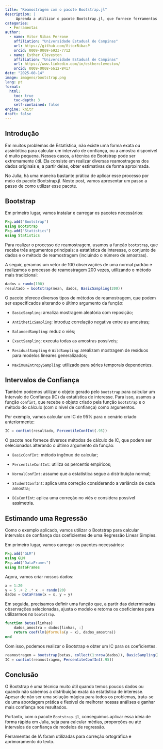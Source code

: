 ```yaml
---
title: "Reamostragem com o pacote Bootstrap.jl"
description: |
     Aprenda a utilizar o pacote Bootstrap.jl, que fornece ferramentas muito práticas e acessíveis para realizar reamostragem em Julia a fim de obter estimativas e intervalos de confiança.
categories:
  - Ferramentas 
author:
  - name: Vitor Ribas Perrone
    affiliation: "Universidade Estadual de Campinas"
    url: https://github.com/VitorRibasP
    orcid: 0009-0009-6923-7712
  - name: Esther Cleveston
    affiliation: "Universidade Estadual de Campinas"
    url: https://www.linkedin.com/in/esthercleveston/
    orcid: 0009-0008-6612-8417
date: "2025-08-14"
image: imagens/bootstrap.png
lang: pt
format:
  html:
    toc: true
    toc-depth: 3
    self-contained: false
engine: knitr
draft: false
---
```


## Introdução

::: justify
Em muitos problemas de Estatística, não existe uma forma exata ou assintótica para calcular um intervalo de confiança, ou a amostra disponível é muito pequena. Nesses casos, a técnica de Bootstrap pode ser extremamente útil. Ela consiste em realizar diversas reamostragens dos dados originais e, a partir delas, obter estimativas de forma aproximada.

No Julia, há uma maneira bastante prática de aplicar esse processo por meio do pacote Bootstrap.jl. Neste post, vamos apresentar um passo a passo de como utilizar esse pacote.
:::

## Bootstrap

::: justify
Em primeiro lugar, vamos instalar e carregar os pacotes necessários:
:::

```julia
Pkg.add("Bootstrap")
using Bootstrap
Pkg.add("Statistics")
using Statistics
```

::: justify
Para realizar o processo de reamostragem, usamos a função `bootstrap`, que recebe três argumentos principais: a estatística de interesse, o conjunto de dados e o método de reamostragem (incluindo o número de amostras).

A seguir, geramos um vetor de 100 observações de uma normal padrão e realizamos o processo de reamostragem 200 vezes, utilizando o método mais tradicional:
:::

```julia
dados = randn(100)
resultado = bootstrap(mean, dados, BasicSampling(200))
```

::: justify
O pacote oferece diversos tipos de métodos de reamostragem, que podem ser especificados alterando o último argumento da função:

-   `BasicSampling`: arealiza mostragem aleatória com reposição;

-   `AntitheticSampling`: introduz correlação negativa entre as amostras;

-   `BalancedSampling`: reduz o viés;

-   `ExactSampling`: executa todas as amostras possíveis;

-   `ResidualSampling` e `WildSampling`: arealizam mostragem de resíduos para modelos lineares generalizados;

-   `MaximumEntropySampling`: utilizado para séries temporais dependentes.
:::

## Intervalos de Confiança

::: justify
Também podemos utilizar o objeto gerado pelo `bootstrap` para calcular um Intervalo de Confiança (IC) da estatística de interesse. Para isso, usamos a função `confint`, que recebe o objeto criado pela função `bootstrap` e o método do cálculo (com o nível de confiança) como argumentos.

Por exemplo, vamos calcular um IC de 95% para o cenário criado anteriormente:
:::

```julia
IC = confint(resultado, PercentileConfInt(.95))
```

::: justify
O pacote nos fornece diversos métodos de cálculo de IC, que podem ser selecionados alterando o último argumento da função:

-   `BasicConfInt`: método ingênuo de calcular;

-   `PercentileConfInt`: utiliza os percentis empíricos;

-   `NormalConfInt`: assume que a estatística segue a distribuição normal;

-   `StudentConfInt`: aplica uma correção considerando a variância de cada amostra;

-   `BCaConfInt`: aplica uma correção no viés e considera possível assimetria.
:::

## Estimando uma Regressão

::: justify
Como o exemplo aplicado, vamos utilizar o Bootstrap para calcular intervalos de confiança dos coeficientes de uma Regressão Linear Simples.

Em primeiro lugar, vamos carregar os pacotes necessários:
:::

```julia
Pkg.add("GLM")
using GLM
Pkg.add("DataFrames")
using DataFrames
```

::: justify
Agora, vamos criar nossos dados:
:::

```julia
x = 1:20
y = 5 .+ 2 .* x .+ randn(20)
dados = DataFrame(x = x, y = y)
```

::: justify
Em seguida, precisamos definir uma função que, a partir das determinadas observações selecionadas, ajusta o modelo e retorna os coeficientes para utilizarmos no `bootstrap`.
:::

```julia
function betas(linhas)
    dados_amostra = dados[linhas, :]
    return coef(lm(@formula(y ~ x), dados_amostra))
end
```

::: justify
Com isso, podemos realizar o Bootstrap e obter um IC para os coeficientes.
:::

```julia
reamostragem = bootstrap(betas, collect(1:nrow(dados)), BasicSampling(200))
IC = confint(reamostragem, PercentileConfInt(.95))
```

## Conclusão

::: justify
O Bootstrap é uma técnica muito útil quando temos poucos dados ou quando não sabemos a distribuição exata da estatística de interesse. Apesar de não ser uma solução mágica para todos os problemas, trata-se de uma abordagem prática e flexível de melhorar nossas análises e ganhar mais confiança nos resultados.

Portanto, com o pacote `Bootstrap.jl`, conseguimos aplicar essa ideia de forma rápida em Julia, seja para calcular médias, proporções ou até intervalos de confiança de modelos de regressão.
:::

::: callout-note
Ferramentas de IA foram utilizadas para correção ortográfica e aprimoramento do texto.
:::
